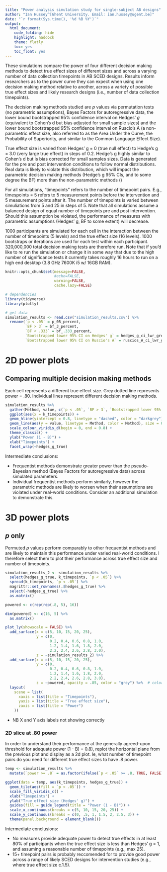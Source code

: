 ```yaml
---
title: "Power analysis simulation study for single-subject AB designs"
author: "Ian Hussey^[Ghent University. Email: ian.hussey@ugent.be]"
date: "`r format(Sys.time(), '%d %B %Y')`"
output:
  html_document:
    code_folding: hide
    highlight: haddock
    theme: flatly
    toc: yes
    toc_float: yes
---
```


These simulations compare the power of four different decision making methods to detect true effect sizes of different sizes and across a varying number of data collection timepoints in AB SCED designs. Results inform researchers as to the power curve they can expect when using one decision making method relative to another, across a variety of possible true effect sizes and likely research designs (i.e., number of data collection timepoints).

The decision making methods studied are *p* values via permutation tests (no parametric assumptions), Bayes Factors for autoregressive data, the lower bound bootstrapped 95% confidence interval on Hedges' *g* (equivalent to Cohen's d but bias adjusted for small sample sizes) and the lower bound bootstrapped 95% confidence interval on Ruscio's A (a non-parametric effect size, also referred to as the Area Under the Curve, the Probability of Superiority, and similar to the Common Language Effect Size).

True effect size is varied from Hedges' g = 0 (true null effect) to Hedge's g = 3.0 (very large true effect) in steps of 0.2. Hedge's g highly similar to Cohen's d but is bias corrected for small samples sizes. Data is generated for the pre and post intervention conditions to follow normal distributions. Real data is likely to violate this distribution, which will impact the parametric decision making methods (Hedge's g 95% CIs, and to some degree the BF) more than the non-parametric methods () 

For all simulations, "timepoints" refers to the number of timepoint pairs. E.g., timespoints = 5 refers to 5 measurement points before the intervention and 5 measurement points after it. The number of timepoints is varied between simuliations from 5 and 25 in steps of 5. Note that all simulations assume a balanced design of equal number of timepoints pre and post intervention. Should this assumption be violated, the performance of measures with parametric assumptions (Hedges' g, BF to some extent) will decrease.

1000 participants are simulated for each cell in the interaction between the number of timepoints (5 levels) and the true effect size (16 levels). 1000 bootstraps or iterations are used for each test within each participant. 320,000,000 total decision making tests are therefore run. Note that if you'd like to re run the simulation or change it in some way that due to the high number of significance tests it currently takes roughly 16 hours to run on a high end desktop (3.8 GHz 7600K i5 w/ 16GB RAM).

```r
knitr::opts_chunk$set(message=FALSE,
                      #echo=FALSE,
                      warning=FALSE,
                      cache.lazy=FALSE)
```

```r

# dependencies
library(tidyverse)
library(plotly)

# get data
simulation_results <- read.csv("simulation_results.csv") %>%
  rename(`p < .05` = p_05_percent, 
         `BF > 3` = bf_3_percent, 
         `BF < .333` = bf_.333_percent, 
         `Bootstrapped lower 95% CI on Hedges' g` = hedges_g_ci_lwr_greater_0_percent, 
         `Bootstrapped lower 95% CI on Ruscio's A` = ruscios_A_ci_lwr_greater_0.5_percent)

```

# 2D power plots

## Comparing multiple decision making methods

Each cell represents a different true effect size. Grey dotted line represents power = .80. Individual lines represent different decision making methods.

```r

simulation_results %>%
  gather(Method, value, c(`p < .05`, `BF > 3`, `Bootstrapped lower 95% CI on Hedges' g`, `Bootstrapped lower 95% CI on Ruscio's A`)) %>%
  ggplot(aes(x = k_timepoints)) +
  geom_hline(yintercept = 0.8, linetype = "dashed", color = "darkgrey") +
  geom_line(aes(y = value, linetype = Method, color = Method), size = 0.75) +
  scale_colour_viridis_d(begin = 0, end = 0.8) +
  theme_classic() +
  ylab("Power (1 - B)") +
  xlab("Timepoints") +
  facet_wrap(~hedges_g_true)

```

Intermediate conclusions: 

- Frequentist methods demonstrate greater power than the pseudo-Bayesian method (Bayes Factors for autoregressive data) across simulated parameters.
- Individual frequentist methods perform similarly, however the parametric methods are likely to worsen when their assumptions are violated under real-world conditions. Consider an additional simulation to demonstrate this.

# 3D power plots

## *p* only

Permuted *p* values perform comparably to other frequentist methods and are likely to maintain this performance under varied real-world conditions. I therefore select them to plot their performance across true effect size and number of timepoints.

```r

simulation_results_2 <- simulation_results %>%
  select(hedges_g_true, k_timepoints, `p < .05`) %>%
  spread(k_timepoints, `p < .05`) %>%
  magrittr::set_rownames(.$hedges_g_true) %>%
  select(-hedges_g_true) %>%
  as.matrix()

powered <- c(rep(rep(.8, 5), 16)) 

dim(powered) <- c(16, 5) %>%
  as.matrix() 

plot_ly(showscale = FALSE) %>%
  add_surface(x = c(5, 10, 15, 20, 25), 
              y = c(0, 
                    0.2, 0.4, 0.6, 0.8, 1.0, 
                    1.2, 1.4, 1.6, 1.8, 2.0,
                    2.2, 2.4, 2.6, 2.8, 3.0),
              z = ~simulation_results_2) %>%
  add_surface(x = c(5, 10, 15, 20, 25), 
              y = c(0, 
                    0.2, 0.4, 0.6, 0.8, 1.0, 
                    1.2, 1.4, 1.6, 1.8, 2.0,
                    2.2, 2.4, 2.6, 2.8, 3.0),
              z = ~powered, opacity = .85, color = "grey") %>%  # color not working but grey will do
  layout(
    scene = list(
      xaxis = list(title = "Timepoints"),
      yaxis = list(title = "True effect size"),
      zaxis = list(title = "Power")
    ))

```

- NB X and Y axis labels not showing correctly 

### 2D slice at .80 power

In order to understand their performance at the generally agreed-upon threshold for adequate power (1 - B) = 0.8), replot the horizontal plane from the previous plot and display as a 2d plot. Ie, what number of timepoint pairs do you need for different true effect sizes to have .8 power. 

```r

temp <- simulation_results %>%
  mutate(`power >= .8` = as.factor(ifelse(`p < .05` >= .8, TRUE, FALSE)))

ggplot(data = temp, aes(k_timepoints, hedges_g_true)) +
  geom_tile(aes(fill = `p < .05`)) +
  scale_fill_viridis_c() +
  xlab("Timepoints") +
  ylab("True effect size (Hedges' g)") +
  guides(fill = guide_legend(title = "Power (1 - B)")) +
  scale_x_continuous(breaks = c(5, 10, 15, 20, 25)) +
  scale_y_continuous(breaks = c(0, .5, 1, 1.5, 2, 2.5, 3)) +
  theme(panel.background = element_blank())

```

Intermediate conclusions: 

- No measures provide adequate power to detect true effects in at least 80% of participants when the true effect size is less than Hedges' g = 1, and assuming a reasonable number of timepoints (e.g., max 25). 
- 15+ timepoint pairs is probably reccomended for to provide good power across a range of likely SCED designs for intervention studies (e.g., where true effect size c.1.5).
